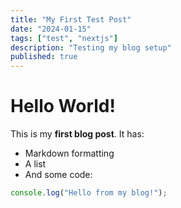 ```yaml
---
title: "My First Test Post"
date: "2024-01-15"
tags: ["test", "nextjs"]
description: "Testing my blog setup"
published: true
---
```


# Hello World!

This is my **first blog post**. It has:

- Markdown formatting
- A list
- And some code:

```javascript
console.log("Hello from my blog!");